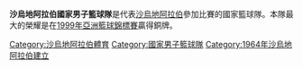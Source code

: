 {{Unreferenced|time=2021-12-26T01:27:37+00:00}}
{{Infobox national basketball team
|  country=沙烏地阿拉伯 {{flagicon|KSA}}|
|  color1=006400
|  color2=ffffff
|  nickname=
|  fiba_zone=亞洲籃球總會
|  national_fed=[[沙烏地阿拉伯籃球協會|沙烏地阿拉伯籃球協會]]
|  logo=沙烏地阿拉伯籃球協會logo.jpg
|  coach=Lofti Chikhaoui
|  joined_fiba=1964
|  fiba_ranking=第66
|  oly_appearances=無
|  oly_medals=無
|  wc_appearances=無
|  wc_medals=無
|  zone_championship=[[亞洲籃球錦標賽|亞洲籃球錦標賽]]
|  zone_appearances=7
|  zone_medals= [[File:Bronze_medal_asia.svg|16px]] 銅牌: 1999
| h_body        = 006400
| h_pattern_b   = _basketballblankborder
| h_shorts=006400
| h_pattern_s= _sides_on_white
| a_body        = 006400
| a_pattern_b   = _basketballwhiteborder
| a_shorts=006400
| a_pattern_s=_white stripes
}}
'''沙烏地阿拉伯國家男子籃球隊'''是代表[[沙烏地阿拉伯|沙烏地阿拉伯]]參加比賽的國家籃球隊。本隊最大的榮耀是在[[1999年亞洲籃球錦標賽|1999年亞洲籃球錦標賽]]贏得銅牌。

{{bb start}}
{{亚洲篮球协会男子队}}
{{bb end}}

{{篮球小作品}}
[[Category:沙烏地阿拉伯體育|Category:沙烏地阿拉伯體育]]
[[Category:國家男子籃球隊|Category:國家男子籃球隊]]
[[Category:1964年沙烏地阿拉伯建立|Category:1964年沙烏地阿拉伯建立]]